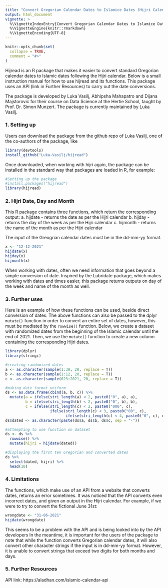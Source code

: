 ```yaml
---
title: "Convert Gregorian Calendar Dates to Islamice Dates (Hijri Calendar)"
output: html_document
vignette: >
  %\VignetteIndexEntry{Convert Gregorian Calendar Dates to Islamice Dates (Hijri Calendar)}
  %\VignetteEngine{knitr::rmarkdown}
  %\VignetteEncoding{UTF-8}
---
```


```r
knitr::opts_chunk$set(
  collapse = TRUE,
  comment = "#>"
)
```

Hijread is an R package that makes it easier to convert standard Gregorian calendar dates to Islamic dates following the Hijri calendar. Below is a small instruction manual for how to use hijread and its functions. This package uses  an API (link in Further Resources) to carry out the date conversions. 

The package is developed by Luka Vasilj, Abhipsha Mahapatro and Dijana Majstorovic for their course on Data Science at the Hertie School, taught by Prof. Dr. Simon Munzert. The package is currently maintained by Luka Vasilj. 


### 1. Setting up

Users can download the package from the github repo of Luka Vasilj, one of the co-authors of the package, like 
```r
library(devtools)
install_github("Luka-Vasilj/hijread")
```

Once downloaded, when working with hijri again, the package can be installed in the standard way that packages are loaded in R, for example: 
```r
#Setting up the package 
#install.packages("hijread")
library(hijread)
```

### 2. Hijri Date, Day and Month 

This R package contains three functions, which return the corresponding output: 
a. hijdate - returns the date as per the Hijri calendar 
b. hijday - returns the day of the week as per the Hijri calendar 
c. hijmonth - returns the name of the month as per the Hijri calendar 

The input of the Greogrian calendar dates must be in the dd-mm-yy format. 

```r
x <- "12-12-2021"
hijdate(x)
hijday(x)
hijmonth(x)
```

When working with dates, often we need information that goes beyond a simple conversion of date. Inspired by the Lubridate package, which makes working with dates and times easier, this package returns outputs on day of the week and name of the month as well. 

### 3. Further uses 

Here is an example of how these functions can be used, beside direct conversion of dates. The above functions can also be passed to the dplyr `mutate()` function in order to convert an entire set of dates, however, this must be mediated by the `rowwise()` function. Below, we create a dataset with randomized dates from the beginning of the Islamic calendar until the end of 2021. 
Then, we use the `mutate()` function to create a new column containing the corresponding Hijri dates. 

```r
library(dplyr)
library(stringi)

#creating randomized dates
a <- as.character(sample(1:30, 20, replace = T))
b <- as.character(sample(1:12, 20, replace = T))
c <- as.character(sample(623:2021, 20, replace = T))

#making date format uniform
ds <- as.data.frame(cbind(a, b, c)) %>%
  mutate(a = ifelse(stri_length(a) < 2, paste0("0", a), a),
         b = ifelse(stri_length(b) < 2, paste0("0", b), b),
         c = ifelse(stri_length(c) < 2, paste0("000", c), 
                    ifelse(stri_length(c) < 3, paste0("00", c),
                           ifelse(stri_length(c) < 4, paste0("0", c), c))))
ds$dated <- as.character(paste(ds$a, ds$b, ds$c, sep = "-"))

#attempting to use function on dataset
ds <- ds %>%
  rowwise() %>%
  mutate(hijri = hijdate(dated))

#displaying the first ten Gregorian and converted dates
ds %>%
  select(dated, hijri) %>%
  head(10)
```

### 4. Limitations 

The functions, which make use of an API from a website that converts dates, returns an error sometimes. It was noticed that the API converts even incorrect dates, and given an output in the Hijri calendar. For example, if we were to try to convert the fictional June 31st: 

```r
wrongdate <- "31-06-2021"
hijdate(wrongdate)
```

This seems to be a problem with the API and is being looked into by the API developers In the meantime, it is important for the users of the package to note that while the function converts Gregorian calendar dates, it will also convert other character strings if the input is in dd-mm-yy format. However, it is unable to convert strings that exceed two digits for both months and days.

### 5. Further Resources 

API link: https://aladhan.com/islamic-calendar-api
